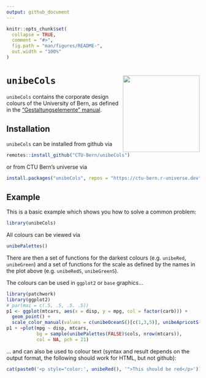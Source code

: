 ```yaml
---
output: github_document
---
```


<!-- README.md is generated from README.Rmd. Please edit that file -->

```r
knitr::opts_chunk$set(
  collapse = TRUE,
  comment = "#>",
  fig.path = "man/figures/README-",
  out.width = "100%"
)
```


# `unibeCols` <img src='man/figures/ub_Logo_english_2019_RGB.png' align="right" width="200">



<!-- badges: start -->
<!-- badges: end -->

`unibeCols` contains the corporate design colours of the University of Bern, as defined in the ["Gestaltungselemente" manual](https://intern.unibe.ch/unibe/uniintern/content/e1883/e683686/e695596/e1075264/e1075265/03_UniBE_ManualGestaltungselemente_202112_ger.pdf).

## Installation

<!-- You can install the released version of `unibeCols` from [CRAN](https://CRAN.R-project.org) with: -->

<!-- ``` r -->
<!-- install.packages("unibeCols") -->
<!-- ``` -->

`unibeCols` can be installed from github via

```r
remotes::install_github("CTU-Bern/unibeCols")
```

or from CTU Bern's universe via

```r
install.packages("unibeCols", repos = "https://ctu-bern.r-universe.dev")
```



## Example

This is a basic example which shows you how to solve a common problem:

```r
library(unibeCols)
```

All colours can be viewed via 

```r
unibePalettes()
```

There are then a set of functions for the darkest colours (e.g. `unibeRed`, `unibeGreen`) and a set of functions for the scale as defined by the names in the plot above (e.g. `unibeRedS`, `unibeGreenS`).

The colours can be used in `ggplot2` or `base` graphics...

```r
library(patchwork)
library(ggplot2)
# par(mai = c(.5, .5, .5. .5))
p1 <- ggplot(mtcars, aes(x = disp, y = mpg, col = factor(carb))) + 
  geom_point() + 
  scale_color_manual(values = c(unibeOceanS()[c(1,3,5)], unibeApricotS()[c(5,3,1)]))
p1 + ~plot(mpg ~ disp, mtcars, 
           bg = sample(unibePalettes(FALSE)$cols, nrow(mtcars)), 
           col = NA, pch = 21)
```

... and can also be used to colour text (syntax and result depends on the output format, the following should work for HTML, but not github):

```r
cat(paste0('<p style="color:', unibeRed(), '">This should be red</p>'))
```

 

